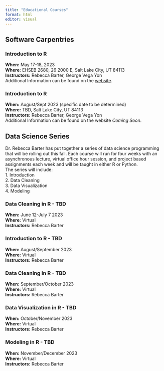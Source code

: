 ```yaml
---
title: "Educational Courses"
format: html
editor: visual
---
```


## Software Carpentries

### Introduction to R

**When:** May 17-18, 2023\
**Where:** EHSEB 2680, 26 2000 E, Salt Lake City, UT 84113\
**Instructors:** Rebecca Barter, George Vega Yon\
Additional Information can be found on the [website](https://uofudelphi.github.io/2023-05-17-Intro_R/).

### Introduction to R

**When:** August/Sept 2023 (specific date to be determined)\
**Where:** TBD, Salt Lake City, UT 84113\
**Instructors:** Rebecca Barter, George Vega Yon\
Additional Information can be found on the website *Coming Soon*.

## Data Science Series

Dr. Rebecca Barter has put together a series of data science programming that will be rolling out this fall. Each course will run for four weeks with an asynchronous lecture, virtual office hour session, and project based assignments each week and will be taught in either R or Python.\
The series will include:\
1. Introduction\
2. Data Cleaning\
3. Data Visualization\
4. Modeling

### Data Cleaning in R - TBD

**When:** June 12-July 7 2023\
**Where:** Virtual\
**Instructors:** Rebecca Barter

### Introduction to R - TBD

**When:** August/September 2023\
**Where:** Virtual\
**Instructors:** Rebecca Barter

### Data Cleaning in R - TBD

**When:** September/October 2023\
**Where:** Virtual\
**Instructors:** Rebecca Barter

### Data Visualization in R - TBD

**When:** October/November 2023\
**Where:** Virtual\
**Instructors:** Rebecca Barter

### Modeling in R - TBD

**When:** November/December 2023\
**Where:** Virtual\
**Instructors:** Rebecca Barter
